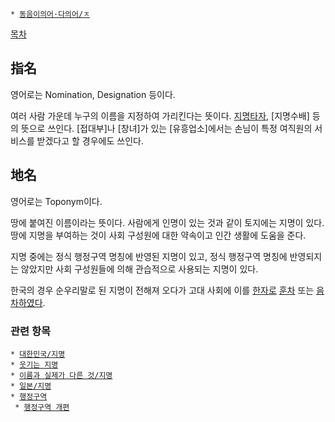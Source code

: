  * [[동음이의어·다의어/ㅈ]]

[[목차]]
== 指名 ==
영어로는 Nomination, Designation 등이다.

여러 사람 가운데 누구의 이름을 지정하여 가리킨다는 뜻이다. [[지명타자]], [지명수배] 등의 뜻으로 쓰인다. [접대부]나 [창녀]가 있는 [유흥업소]에서는 손님이 특정 여직원의 서비스를 받겠다고 할 경우에도 쓰인다.

== 地名 == 
영어로는 Toponym이다.

땅에 붙여진 이름이라는 뜻이다. 사람에게 인명이 있는 것과 같이 토지에는 지명이 있다. 땅에 지명을 부여하는 것이 사회 구성원에 대한 약속이고 인간 생활에 도움을 준다.

지명 중에는 정식 행정구역 명칭에 반영된 지명이 있고, 정식 행정구역 명칭에 반영되지는 않았지만 사회 구성원들에 의해 관습적으로 사용되는 지명이 있다.

한국의 경우 순우리말로 된 지명이 전해져 오다가 고대 사회에 이를 [[한자]]로 [[훈차]] 또는 [[음차]]하였다.

=== 관련 항목 ===
 * [[대한민국/지명]]
 * [[웃기는 지명]]
 * [[이름과 실제가 다른 것/지명]]
 * [[일본/지명]]
 * [[행정구역]]
  * [[행정구역 개편]]
